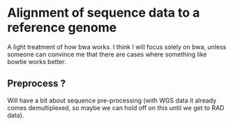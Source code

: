 # Alignment of sequence data to a reference genome

A light treatment of how bwa works.  I think I will focus solely on bwa, unless
someone can convince me that there are cases where something like bowtie works better.

## Preprocess ?
Will have a bit about sequence pre-processing (with WGS data it already
comes demultiplexed, so maybe we can hold off on this until we get to
RAD data).

